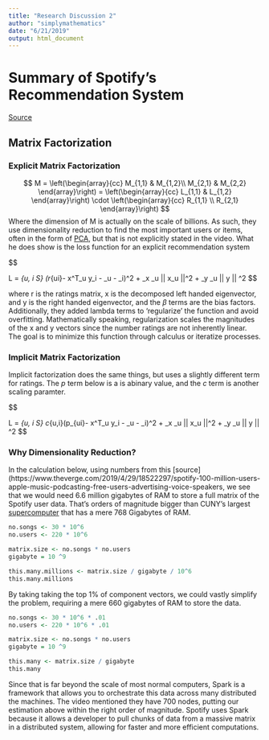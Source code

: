 ```yaml
---
title: "Research Discussion 2"
author: "simplymathematics"
date: "6/21/2019"
output: html_document
---
```

# Summary of Spotify's Recommendation System
[Source](https://www.youtube.com/watch?v=3LBgiFch4_g)

## Matrix Factorization

### Explicit Matrix Factorization


$$
M = 
\left(\begin{array}{cc} 
M_{1,1} &  M_{1,2}\\
M_{2,1} & M_{2,2}
\end{array}\right)
=
\left(\begin{array}{cc} 
L_{1,1} & L_{1,2}
\end{array}\right)
\cdot
\left(\begin{array}{cc}
R_{1,1} \\
R_{2,1}
\end{array}\right)
$$ 
Where the dimension of M is actually on the scale of billions. As such, they use dimensionality reduction to find the most important users or items, often in the form of [PCA](https://www.google.com/search?client=ubuntu&channel=fs&q=principal+component+analysis&ie=utf-8&oe=utf-8), but that is not explicitly stated in the video. What he does show is the loss function for an explicit recommendation system

$$

L = \sum_{u, i \in S} (r_{ui}- x^T_u \cdot y_i - \beta_u - \beta_i)^2 + \lambda_x \sum_u  || x_u ||^2 + \lambda_y \sum_u || y || ^2
$$

where r is the ratings matrix, x is the decomposed left handed eigenvector, and y is the right handed eigenvector, and the $\beta$ terms are the bias factors. Additionally, they added lambda terms to 'regularize' the function and avoid overfitting. Mathematically speaking, regularization scales the magnitudes of the x and y vectors since the number ratings are not inherently linear. The goal is to minimize this function through calculus or iteratize processes. 


### Implicit Matrix Factorization

Implicit factorization does the same things, but uses a slightly different term for ratings. The $p$ term below is a is abinary value, and the $c$ term is another scaling paramter. 

$$

L = \sum_{u, i \in S} c_{u,i}(p_{ui}- x^T_u \cdot y_i - \beta_u - \beta_i)^2 + \lambda_x \sum_u  || x_u ||^2 + \lambda_y \sum_u || y || ^2
$$


### Why Dimensionality Reduction?

In the calculation below, using numbers from this [source](https://www.theverge.com/2019/4/29/18522297/spotify-100-million-users-apple-music-podcasting-free-users-advertising-voice-speakers, we see that we would need 6.6 million gigabytes of RAM to store a full matrix of the Spotify user data. That's orders of magnitude bigger than CUNY's largest [supercomputer](http://wiki.csi.cuny.edu/cunyhpc/index.php/Overview_of_the_CUNY_HPC_Center_resources#HPC_systems) that has a mere 768 Gigabytes of RAM.

```r
no.songs <- 30 * 10^6
no.users <- 220 * 10^6

matrix.size <- no.songs * no.users
gigabyte = 10 ^9

this.many.millions <- matrix.size / gigabyte / 10^6
this.many.millions
```
By taking taking the top 1% of component vectors, we could vastly simplify the problem, requiring a mere 660 gigabytes of RAM to store the data. 
```r
no.songs <- 30 * 10^6 * .01
no.users <- 220 * 10^6 * .01

matrix.size <- no.songs * no.users
gigabyte = 10 ^9

this.many <- matrix.size / gigabyte
this.many
```
Since that is far beyond the scale of most normal computers, Spark is a framework that allows you to orchestrate this data across many distributed the machines. The video mentioned they have 700 nodes, putting our estimation above within the right order of magnitude. Spotify uses Spark because it allows a developer to pull chunks of data from a massive matrix in a distributed system, allowing for faster and more efficient computations.
